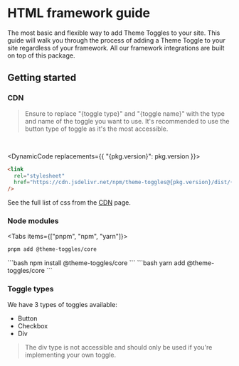 
# HTML framework guide

The most basic and flexible way to add Theme Toggles to your site. This guide will walk you through the process of adding a Theme Toggle to your site regardless of your framework. All our framework integrations are built on top of this package.

## Getting started

### CDN

> Ensure to replace "\{toggle type}" and "\{toggle name}" with the type and name of the toggle you want to use.
> It's recommended to use the button type of toggle as it's the most accessible.

<br />

<DynamicCode replacements={{
    "{pkg.version}": pkg.version
}}>

```html /{toggle type}/ /{toggle name}/
<link
  rel="stylesheet"
  href="https://cdn.jsdelivr.net/npm/theme-toggles@{pkg.version}/dist/{toggle type}/{toggle name}.min.css"
/>
```

</DynamicCode>

See the full list of css from the [CDN](https://www.jsdelivr.com/package/npm/theme-toggles?path=css) page.

### Node modules

<Tabs items={["pnpm", "npm", "yarn"]}>
  <Tab>
```bash 
pnpm add @theme-toggles/core
```
  </Tab>
  <Tab>
  ```bash
  npm install @theme-toggles/core
  ```
  </Tab>
  <Tab>
  ```bash
  yarn add @theme-toggles/core
  ```
  </Tab>
</Tabs>

### Toggle types

We have 3 types of toggles available:

- Button
- Checkbox
- Div

> The div type is not accessible and should only be used if you're implementing your own toggle.
